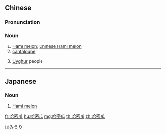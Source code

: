 ==Chinese==
{{zh-forms|type=21}}

===Pronunciation===
{{zh-pron
|m=hāmìguā
|c=haa1 mat6 gwaa1
|cat=n
}}

===Noun===
{{zh-noun}}

# [[Hami melon]]; [[Chinese Hami melon]]
# [[cantaloupe]]
# {{lb|zh|slang|offensive|neologism}} [[Uyghur]] people

{{zh-cat|Gourd family plants}}

----

==Japanese==
{{ja-kanjitab}}

===Noun===
{{ja-noun|ハミウリ}}

# [[Hami melon]]

[[Category:ja:Gourd family plants|はみうり]]

[[fr:哈密瓜]]
[[hu:哈密瓜]]
[[mg:哈密瓜]]
[[th:哈密瓜]]
[[zh:哈密瓜]]